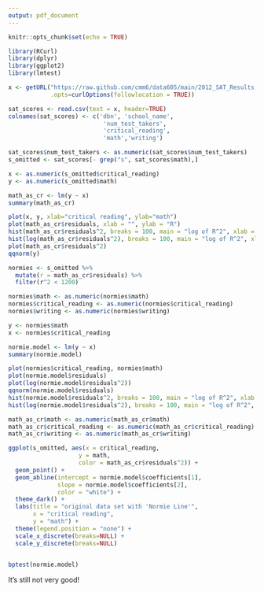 ```yaml
---
output: pdf_document
---
```


```r
knitr::opts_chunk$set(echo = TRUE)
```

```r
library(RCurl)
library(dplyr)
library(ggplot2)
library(lmtest)

x <- getURL("https://raw.github.com/cmm6/data605/main/2012_SAT_Results.csv",
            .opts=curlOptions(followlocation = TRUE))

sat_scores <- read.csv(text = x, header=TRUE)
colnames(sat_scores) <- c('dbn', 'school_name',
                           'num_test_takers',
                           'critical_reading',
                           'math','writing')

sat_scores$num_test_takers <- as.numeric(sat_scores$num_test_takers)
s_omitted <- sat_scores[- grep("s", sat_scores$math),]

x <- as.numeric(s_omitted$critical_reading)
y <- as.numeric(s_omitted$math)

math_as_cr <- lm(y ~ x)
summary(math_as_cr)
```

\clearpage

```r
plot(x, y, xlab="critical reading", ylab="math")
plot(math_as_cr$residuals, xlab = "", ylab = "R")
hist(math_as_cr$residuals^2, breaks = 100, main = "log of R^2", xlab = "", ylab="")
hist(log(math_as_cr$residuals^2), breaks = 100, main = "log of R^2", xlab = "", ylab="")
plot(math_as_cr$residuals^2)
qqnorm(y)
```


```r
normies <- s_omitted %>%
  mutate(r = math_as_cr$residuals) %>%
  filter(r^2 < 1200)

normies$math <- as.numeric(normies$math)
normies$critical_reading <- as.numeric(normies$critical_reading)
normies$writing <- as.numeric(normies$writing)

y <- normies$math
x <- normies$critical_reading

normie.model <- lm(y ~ x)
summary(normie.model)
```

```r
plot(normies$critical_reading, normies$math)
plot(normie.model$residuals)
plot(log(normie.model$residuals^2))
qqnorm(normie.model$residuals)
hist(normie.model$residuals^2, breaks = 100, main = "log of R^2", xlab = "", ylab="")
hist(log(normie.model$residuals^2), breaks = 100, main = "log of R^2", xlab = "", ylab="")
```

```r
math_as_cr$math <- as.numeric(math_as_cr$math)
math_as_cr$critical_reading <- as.numeric(math_as_cr$critical_reading)
math_as_cr$writing <- as.numeric(math_as_cr$writing)

ggplot(s_omitted, aes(x = critical_reading,
                    y = math,
                    color = math_as_cr$residuals^2)) +
  geom_point() +
  geom_abline(intercept = normie.model$coefficients[1],
              slope = normie.model$coefficients[2],
              color = "white") + 
  theme_dark() +
  labs(title = "original data set with 'Normie Line'",
       x = "critical reading",
       y = "math") +
  theme(legend.position = "none") +
  scale_x_discrete(breaks=NULL) +
  scale_y_discrete(breaks=NULL)
  
```

```r
bptest(normie.model)
```

It's still not very good!

